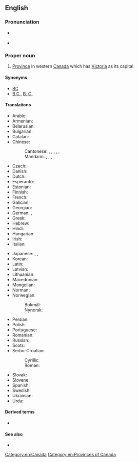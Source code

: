==English==
{{wikipedia}}

===Pronunciation===
* {{a|UK}} {{IPA|en|/ˈbɹɪt.ɪʃ kə.ˈlʌm.bi.ə/}}
* {{audio|en|En-ca-British Columbia.ogg|Audio (CAN)}}

===Proper noun===
{{en-proper noun}}

# [[province|Province]] in western [[Canada]] which has [[Victoria]] as its capital.

====Synonyms====
* [[BC]] {{qualifier|postal symbol}}
* [[B.C.]], [[B. C.]]

====Translations====
{{trans-top|province of Canada}}
* Arabic: {{t|ar|كُولُومْبِيَا اَلْبِرِيطَانِيَّة|f|tr=kulumbiyā l-biriṭāniyya}}
* Armenian: {{t+|hy|Բրիտանական Կոլումբիա}}
* Belarusian: {{t|be|Брытанская Калумбія|f}}
* Bulgarian: {{t|bg|Британска Колумбия|f}}
* Catalan: {{t|ca|Colúmbia Britànica|f}}
* Chinese:
*: Cantonese: {{t|yue|不列顛哥倫比亞}}, {{t|yue|不列颠哥伦比亚|tr=bat1 lit6 din1 go1 loen4 bei2 aa3}}, {{t|yue|英屬哥倫比亞}}, {{t|yue|英属哥伦比亚|tr=jing1 suk6 go1 loen4 bei2 aa3}}, {{t|yue|卑詩}}, {{t|yue|卑诗|tr=bei1 si1}} {{qualifier|short form}}
*: Mandarin: {{t+|cmn|不列顛哥倫比亞}}, {{t|cmn|不列颠哥伦比亚|tr=Bùlièdiān Gēlúnbǐyà}}, {{t+|cmn|英屬哥倫比亞}}, {{t+|cmn|英属哥伦比亚|tr=Yīngshǔ Gēlúnbǐyà}}
* Czech: {{t+|cs|Britská Kolumbie|f}}
* Danish: {{t|da|Britisk Columbia|?}}
* Dutch: {{t|nl|Brits Columbia|?}}
* Esperanto: {{t|eo|Brita Kolumbio}}
* Estonian: {{t|et|Briti Columbia}}
* Finnish: {{t+|fi|Brittiläinen Kolumbia}}
* French: {{t+|fr|Colombie-Britannique|f}}
* Galician: {{t+|gl|Columbia Británica|f}}
* Georgian: {{t|ka|ბრიტანეთის კოლუმბია}}
* German: {{t+|de|Britisch-Kolumbien|n}}, {{t|de|British Columbia|n}}
* Greek: {{t+|el|Βρετανική Κολομβία|f}}
* Hebrew: {{t|he|קולומביה הבריטית|?}}
* Hindi: {{t|hi|ब्रिटिश कोलंबिया|?}}
* Hungarian: {{t+|hu|Brit Columbia}}
* Irish: {{t|ga|Colóim Bhriotanach|f|alt=An Cholóim Bhriotanach}}
* Italian: {{t|it|Colombia Britannica|f}}
{{trans-mid}}
* Japanese: {{t|ja|ブリティッシュ・コロンビア|tr=Buritisshu-Koronbia}}, {{t|ja|ブリティッシュ・コロンビア州|tr=Buritisshu-Koronbia-shū}}, {{t|ja|英領コロンビア州|tr=Eiryō Koronbia-shū}}
* Korean: {{t|ko|브리티시컬럼비아}}
* Latin: {{t|la|Columbia Britannica|f}}
* Latvian: {{t|lv|Britu Kolumbija|f}}
* Lithuanian: {{t|lt|Britų Kolumbija|f}}
* Macedonian: {{t|mk|Британска Колумбија|f}}
* Mongolian: {{t|mn|Бритиш Коламбиа}}
* Norman: {{t|nrf|Colombie Britannique|f}}
* Norwegian:
*: Bokmål: {{t|nb|Britisk Columbia|?}}
*: Nynorsk: {{t|nn|Britisk Columbia|?}}
* Persian: {{t|fa|بریتیش کلمبیا}}
* Polish: {{t+|pl|Kolumbia Brytyjska|f}}
* Portuguese: {{t+|pt|Colúmbia Britânica|f}}
* Romanian: {{t|ro|Columbia Britanică|f}}
* Russian: {{t+|ru|Брита́нская Колу́мбия|f}}
* Scots: {{t|sco|Breetish Columbie}}
* Serbo-Croatian:
*: Cyrillic: {{t|sh|Британска Колумбија|f}}
*: Roman: {{t|sh|Britanska Kolumbija|f}}
* Slovak: {{t|sk|Britská Kolumbia|f}}
* Slovene: {{t+|sl|Británska Kolúmbija|f}}
* Spanish: {{t|es|Columbia Británica|f}}
* Swedish: {{t+|sv|British Columbia|?}}
* Ukrainian: {{t|uk|Британська Колумбія|f}}
* Urdu: {{t|ur|برٹش کولمبیا|?|tr=briṭiś kolambiyā}}
{{trans-bottom}}

====Derived terms====
* {{l|en|British Columbian}}

====See also====
* {{l|en|Appendix:Place names in British Columbia}}

[[Category:en:Canada]]
[[Category:en:Provinces of Canada]]